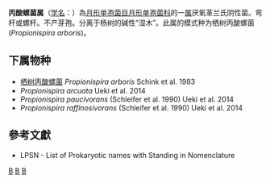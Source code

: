 {{Automatic taxobox
| taxon = Propionispira
| authority = Schink et al., 1982
| type species = 栖树丙酸螺菌<br>''Propionispira arboris''
| type species authority = Schink et al. 1983
| synonyms = ''Zymophilus'' <small>Schleifer et al. 1990</small>
}}
'''丙酸螺菌属'''（[[学名|学名]]：{{lang|la|''Propionispira''}}）為[[月形单孢菌目|月形单孢菌目]][[月形单孢菌科|月形单孢菌科]]的一[[属|属]]厌氧革兰氏阴性菌。弯杆或螺杆。不产芽孢。分离于杨树的碱性“湿木”。此属的模式种为栖树丙酸螺菌(''Propionispira arboris'')。

==下属物种==
* [[栖树丙酸螺菌|栖树丙酸螺菌]] ''Propionispira arboris'' Schink et al. 1983
* ''Propionispira arcuata'' Ueki et al. 2014
* ''Propionispira paucivorans'' (Schleifer et al. 1990) Ueki et al. 2014
* ''Propionispira raffinosivorans'' (Schleifer et al. 1990) Ueki et al. 2014

==參考文獻==
{{reflist}}
* LPSN - List of Prokaryotic names with Standing in Nomenclature

{{taxonbar}}

[[Category:革兰氏阴性菌|B]]
[[Category:_月形单孢菌科|B]]
[[Category:1982年描述的分类群|B]]